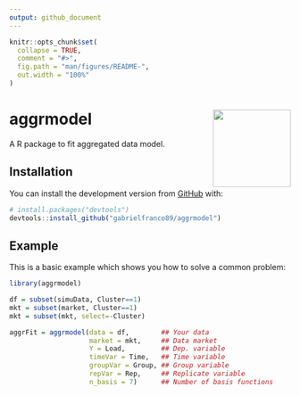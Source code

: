 ```yaml
---
output: github_document
---
```


<!-- README.md is generated from README.Rmd. Please edit that file -->

```r
knitr::opts_chunk$set(
  collapse = TRUE,
  comment = "#>",
  fig.path = "man/figures/README-",
  out.width = "100%"
)
```
# aggrmodel <img src='man/figures/logo.png' align="right" height="139" />

<!-- badges: start -->
<!-- badges: end -->

A R package to fit aggregated data model.

## Installation

You can install the development version from [GitHub](https://github.com/) with:

``` r
# install.packages("devtools")
devtools::install_github("gabrielfranco89/aggrmodel")
```
## Example

This is a basic example which shows you how to solve a common problem:

```r
library(aggrmodel)

df = subset(simuData, Cluster==1)
mkt = subset(market, Cluster==1)
mkt = subset(mkt, select=-Cluster)

aggrFit = aggrmodel(data = df,        ## Your data
                    market = mkt,     ## Data market
                    Y = Load,         ## Dep. variable
                    timeVar = Time,   ## Time variable
                    groupVar = Group, ## Group variable
                    repVar = Rep,     ## Replicate variable
                    n_basis = 7)      ## Number of basis functions

```
